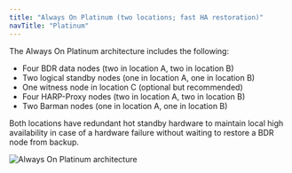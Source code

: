 ```yaml
---
title: "Always On Platinum (two locations; fast HA restoration)"
navTitle: "Platinum"
---
```


The Always On Platinum architecture includes the following:

-  Four BDR data nodes (two in location A, two in location B)
-  Two logical standby nodes (one in location A, one in location B)
-  One witness node in location C (optional but recommended)
-  Four HARP-Proxy nodes (two in location A, two in location B)
-  Two Barman nodes (one in location A, one in location B)

Both locations have redundant hot standby hardware to maintain local high availability in case of a hardware failure without waiting to restore a BDR node from backup.

![Always On Platinum architecture](../images/platinum.png)
